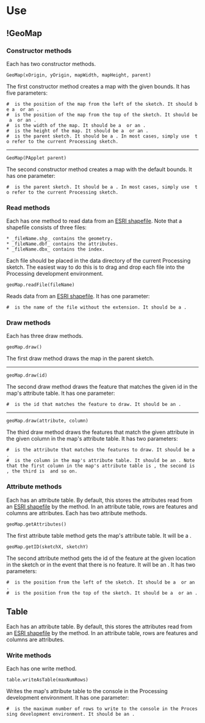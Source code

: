 =Use=

==!GeoMap==

===Constructor methods===

Each {{{GeoMap}}} has two constructor methods.

<a name="constructor_bounds_parent">
<code language="processing">GeoMap(xOrigin, yOrigin, mapWidth, mapHeight, parent)</code>
</a>

The first constructor method creates a map with the given bounds. It has five parameters:

 # {{{xOrigin}}} is the position of the map from the left of the sketch. It should be a {{{float}}} or an {{{int}}}.
 # {{{yOrigin}}} is the position of the map from the top of the sketch. It should be a {{{float}}} or an {{{int}}}.
 # {{{mapWidth}}} is the width of the map. It should be a {{{float}}} or an {{{int}}}.
 # {{{mapHeight}}} is the height of the map. It should be a {{{float}}} or an {{{int}}}.
 # {{{parent}}} is the parent sketch. It should be a {{{PApplet}}}. In most cases, simply use {{{this}}} to refer to the current Processing sketch.

----
<a name="constructor_parent">
<code language="processing">GeoMap(PApplet parent)</code>
</a>

The second constructor method creates a map with the default bounds. It has one parameter:

 # {{{parent}}} is the parent sketch. It should be a {{{PApplet}}}. In most cases, simply use {{{this}}} to refer to the current Processing sketch.

===Read methods===

Each {{{GeoMap}}} has one method to read data from an [http://en.wikipedia.org/wiki/Shapefile ESRI shapefile]. Note that a shapefile consists of three files:

 * _fileName.shp_ contains the geometry.
 * _fileName.dbf_ contains the attributes.
 * _fileName.dbx_ contains the index.

Each file should be placed in the data directory of the current Processing sketch. The easiest way to do this is to drag and drop each file into the Processing development environment.

<code language="processing">geoMap.readFile(fileName)</code>

Reads data from an [http://en.wikipedia.org/wiki/Shapefile ESRI shapefile]. It has one parameter:

 # {{{fileName}}} is the name of the file without the extension. It should be a {{{String}}}.

===Draw methods===

Each {{{GeoMap}}} has three draw methods.

<code language="processing">geoMap.draw()</code>

The first draw method draws the map in the parent sketch.

----
<code language="processing">geoMap.draw(id)</code>

The second draw method draws the feature that matches the given id in the map's attribute table. It has one parameter:

 # {{{id}}} is the id that matches the feature to draw. It should be an {{{int}}}.

----
<code language="processing">geoMap.draw(attribute, column)</code>

The third draw method draws the features that match the given attribute in the given column in the map's attribute table. It has two parameters:

 # {{{attribute}}} is the attribute that matches the features to draw. It should be a {{{String}}}.
 # {{{column}}} is the column in the map's attribute table. It should be an {{{int}}}. Note that the first column in the map's attribute table is {{{0}}}, the second is {{{1}}}, the third is {{{2}}} and so on.

===Attribute methods===

Each {{{GeoMap}}} has an attribute table. By default, this stores the attributes read from an [http://en.wikipedia.org/wiki/Shapefile ESRI shapefile] by the {{{geoMap.readFile()}}} method. In an attribute table, rows are features and columns are attributes. Each {{{GeoMap}}} has two attribute methods.

<code language="processing">geoMap.getAttributes()</code>

The first attribute table method gets the map's attribute table. It will be a {{{Table}}}.

<code language="processing">geoMap.getID(sketchX, sketchY)</code>

The second attribute method gets the id of the feature at the given location in the sketch or {{{-1}}} in the event that there is no feature. It will be an {{{int}}}. It has two parameters:

 # {{{sketchX}}} is the position from the left of the sketch. It should be a {{{float}}} or an {{{int}}}.
 # {{{sketchY}}} is the position from the top of the sketch. It should be a {{{float}}} or an {{{int}}}.

==Table==

Each {{{GeoMap}}} has an attribute table. By default, this stores the attributes read from an [http://en.wikipedia.org/wiki/Shapefile ESRI shapefile] by the {{{geoMap.readFile()}}} method. In an attribute table, rows are features and columns are attributes.

===Write methods===

Each {{{Table}}} has one write method.

<code language="processing">table.writeAsTable(maxNumRows)</code>

Writes the map's attribute table to the console in the Processing development environment. It has one parameter:

 # {{{maxNumRows}}} is the maximum number of rows to write to the console in the Processing development environment. It should be an {{{int}}}.